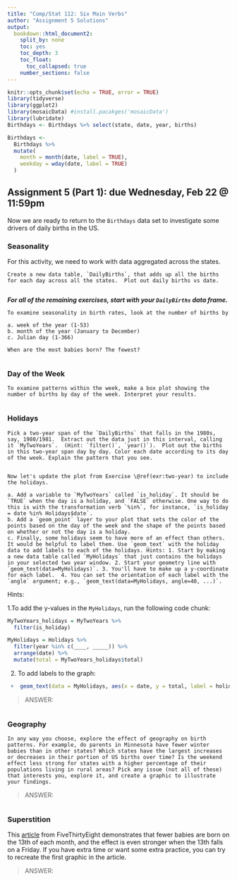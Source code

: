 ```yaml
---
title: "Comp/Stat 112: Six Main Verbs"
author: "Assignment 5 Solutions"
output:
  bookdown::html_document2:
    split_by: none
    toc: yes
    toc_depth: 3
    toc_float:
      toc_collapsed: true
    number_sections: false
---
```


```r
knitr::opts_chunk$set(echo = TRUE, error = TRUE)
library(tidyverse)
library(ggplot2)
library(mosaicData) #install.pacakges('mosaicData')
library(lubridate) 
Birthdays <- Birthdays %>% select(state, date, year, births)
```


```r
Birthdays <-
  Birthdays %>%
  mutate(
    month = month(date, label = TRUE),
    weekday = wday(date, label = TRUE)
  )
```

## Assignment 5 (Part 1): due Wednesday, Feb 22 @ 11:59pm {-}

Now we are ready to return to the `Birthdays` data set to investigate some drivers of daily births in the US.

### Seasonality {-}

For this activity, we need to work with data aggregated across the states.

```exercise
Create a new data table, `DailyBirths`, that adds up all the births for each day across all the states.  Plot out daily births vs date.

```

```r

```

***For all of the remaining exercises, start with your `DailyBirths` data frame.***

```exercise

To examine seasonality in birth rates, look at the number of births by

a. week of the year (1-53)
b. month of the year (January to December)
c. Julian day (1-366)

When are the most babies born? The fewest?

```

```r

```


### Day of the Week {-}

```exercise
To examine patterns within the week, make a box plot showing the number of births by day of the week. Interpret your results.

```


```r

```


### Holidays {-}

```exercise
Pick a two-year span of the `DailyBirths` that falls in the 1980s, say, 1980/1981.  Extract out the data just in this interval, calling it `MyTwoYears`.  (Hint: `filter()`, `year()`).  Plot out the births in this two-year span day by day. Color each date according to its day of the week. Explain the pattern that you see.

```

```r

```



```exercise
Now let's update the plot from Exercise \@ref(exr:two-year) to include the holidays.   

a. Add a variable to `MyTwoYears` called `is_holiday`. It should be `TRUE` when the day is a holiday, and `FALSE` otherwise. One way to do this is with the transformation verb `%in%`, for instance, `is_holiday = date %in% Holidays$date`.   
b. Add a `geom_point` layer to your plot that sets the color of the points based on the day of the week and the shape of the points based on whether or not the day is a holiday.   
c. Finally, some holidays seem to have more of an effect than others. It would be helpful to label them. Use `geom_text` with the holiday data to add labels to each of the holidays. Hints: 1. Start by making a new data table called `MyHolidays` that just contains the holidays in your selected two year window. 2. Start your geometry line with `geom_text(data=MyHolidays)`. 3. You'll have to make up a y-coordinate for each label.  4. You can set the orientation of each label with the `angle` argument; e.g., `geom_text(data=MyHolidays, angle=40, ...)`.

```

Hints:

1.To add the y-values in the `MyHolidays`, run the following code chunk: 
  

```r
MyTwoYears_holidays = MyTwoYears %>%
  filter(is_holiday)

MyHolidays = Holidays %>%
  filter(year %in% c(____, _____)) %>%
  arrange(date) %>%
  mutate(total = MyTwoYears_holidays$total)
```

2. To add labels to the graph:

```r
 +  geom_text(data = MyHolidays, aes(x = date, y = total, label = holiday), size = 2.5, angle = 40)
```


> ANSWER:



```r

```

### Geography {-}

```exercise
In any way you choose, explore the effect of geography on birth patterns. For example, do parents in Minnesota have fewer winter babies than in other states? Which states have the largest increases or decreases in their portion of US births over time? Is the weekend effect less strong for states with a higher percentage of their populations living in rural areas? Pick any issue (not all of these) that interests you, explore it, and create a graphic to illustrate your findings.

```

> ANSWER:

```r

```


### Superstition {-}

This [article](https://fivethirtyeight.com/features/some-people-are-too-superstitious-to-have-a-baby-on-friday-the-13th/) from FiveThirtyEight demonstrates that fewer babies are born on the 13th of each month, and the effect is even stronger when the 13th falls on a Friday. If you have extra time or want some extra practice, you can try to recreate the first graphic in the article.

> ANSWER:

```r

```
